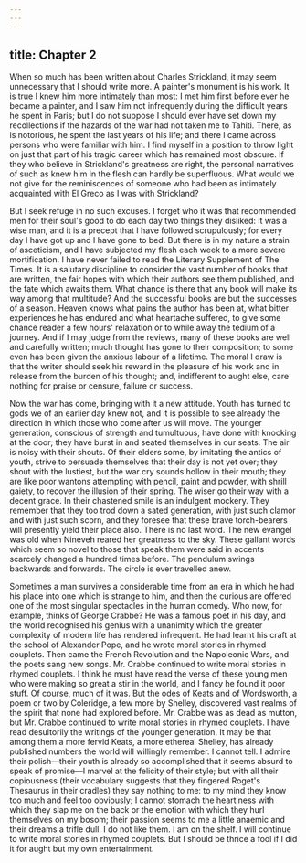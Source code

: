 ```yaml
---
---
---
```

title: Chapter 2
---

When so much has been written about Charles Strickland, it may seem unnecessary that I should write more. A painter's monument is his work. It is true I knew him more intimately than most: I met him first before ever he became a painter, and I saw him not infrequently during the difficult years he spent in Paris; but I do not suppose I should ever have set down my recollections if the hazards of the war had not taken me to Tahiti. There, as is notorious, he spent the last years of his life; and there I came across persons who were familiar with him. I find myself in a position to throw light on just that part of his tragic career which has remained most obscure. If they who believe in Strickland's greatness are right, the personal narratives of such as knew him in the flesh can hardly be superfluous. What would we not give for the reminiscences of someone who had been as intimately acquainted with El Greco as I was with Strickland?

But I seek refuge in no such excuses. I forget who it was that recommended men for their soul's good to do each day two things they disliked: it was a wise man, and it is a precept that I have followed scrupulously; for every day I have got up and I have gone to bed. But there is in my nature a strain of asceticism, and I have subjected my flesh each week to a more severe mortification. I have never failed to read the Literary Supplement of The Times. It is a salutary discipline to consider the vast number of books that are written, the fair hopes with which their authors see them published, and the fate which awaits them. What chance is there that any book will make its way among that multitude? And the successful books are but the successes of a season. Heaven knows what pains the author has been at, what bitter experiences he has endured and what heartache suffered, to give some chance reader a few hours' relaxation or to while away the tedium of a journey. And if I may judge from the reviews, many of these books are well and carefully written; much thought has gone to their composition; to some even has been given the anxious labour of a lifetime. The moral I draw is that the writer should seek his reward in the pleasure of his work and in release from the burden of his thought; and, indifferent to aught else, care nothing for praise or censure, failure or success.

Now the war has come, bringing with it a new attitude. Youth has turned to gods we of an earlier day knew not, and it is possible to see already the direction in which those who come after us will move. The younger generation, conscious of strength and tumultuous, have done with knocking at the door; they have burst in and seated themselves in our seats. The air is noisy with their shouts. Of their elders some, by imitating the antics of youth, strive to persuade themselves that their day is not yet over; they shout with the lustiest, but the war cry sounds hollow in their mouth; they are like poor wantons attempting with pencil, paint and powder, with shrill gaiety, to recover the illusion of their spring. The wiser go their way with a decent grace. In their chastened smile is an indulgent mockery. They remember that they too trod down a sated generation, with just such clamor and with just such scorn, and they foresee that these brave torch-bearers will presently yield their place also. There is no last word. The new evangel was old when Nineveh reared her greatness to the sky. These gallant words which seem so novel to those that speak them were said in accents scarcely changed a hundred times before. The pendulum swings backwards and forwards. The circle is ever travelled anew.

Sometimes a man survives a considerable time from an era in which he had his place into one which is strange to him, and then the curious are offered one of the most singular spectacles in the human comedy. Who now, for example, thinks of George Crabbe? He was a famous poet in his day, and the world recognised his genius with a unanimity which the greater complexity of modern life has rendered infrequent. He had learnt his craft at the school of Alexander Pope, and he wrote moral stories in rhymed couplets. Then came the French Revolution and the Napoleonic Wars, and the poets sang new songs. Mr. Crabbe continued to write moral stories in rhymed couplets. I think he must have read the verse of these young men who were making so great a stir in the world, and I fancy he found it poor stuff. Of course, much of it was. But the odes of Keats and of Wordsworth, a poem or two by Coleridge, a few more by Shelley, discovered vast realms of the spirit that none had explored before. Mr. Crabbe was as dead as mutton, but Mr. Crabbe continued to write moral stories in rhymed couplets. I have read desultorily the writings of the younger generation. It may be that among them a more fervid Keats, a more ethereal Shelley, has already published numbers the world will willingly remember. I cannot tell. I admire their polish—their youth is already so accomplished that it seems absurd to speak of promise—I marvel at the felicity of their style; but with all their copiousness (their vocabulary suggests that they fingered Roget's Thesaurus in their cradles) they say nothing to me: to my mind they know too much and feel too obviously; I cannot stomach the heartiness with which they slap me on the back or the emotion with which they hurl themselves on my bosom; their passion seems to me a little anaemic and their dreams a trifle dull. I do not like them. I am on the shelf. I will continue to write moral stories in rhymed couplets. But I should be thrice a fool if I did it for aught but my own entertainment.